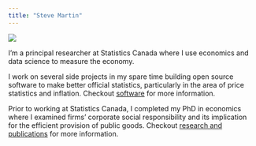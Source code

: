 ```yaml
---
title: "Steve Martin"
---
```


::: {.column-margin}
![](img/logo.png)
:::

I'm a principal researcher at Statistics Canada where I use economics and data science
to measure the economy.

I work on several side projects in my spare time building open source software to make better
official statistics, particularly in the area of price statistics and inflation.
Checkout [software](software.qmd) for more information.

Prior to working at Statistics Canada, I completed my PhD in economics where I
examined firms' corporate social responsibility and its implication for the efficient
provision of public goods. Checkout [research and publications](publications.qmd)
for more information.
